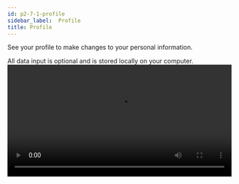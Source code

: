 ```yaml
---
id: p2-7-1-profile
sidebar_label:  Profile
title: Profile
---
```


See your profile to make changes to your personal information.

All data input is optional and is stored locally on your computer.
<video controls src="/sribeV2-1-0/profile.mov" width="100%" type="video/mov"/>